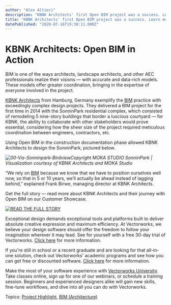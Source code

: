 ```yaml
---
author: "Alex Altieri"
description: "KBNK Architects' first Open BIM project was a success. Learn more about how they did it."
title: "KBNK Architects' first Open BIM project was a success. Learn more about how they did it." 
datePublished: "2020-07-16T19:30:11.000Z"
---
```

# KBNK Architects: Open BIM in Action

BIM is one of the ways architects, landscape architects, and other AEC professionals realize their visions — with accurate and data-rich models. These models offer greater coordination, bringing in the expertise of everyone involved in the project.

[KBNK Architects](http://www.kbnk.de/) from Hamburg, Germany exemplify the [BIM](https://www.vectorworks.net/en-US/architect/bim?utm%5Fcampaign=blog&utm%5Fmedium=planetvectorworks&utm%5Fsource=intext&utm%5Fcontent=071520archkbnk) practice with exceedingly complex design projects. They delivered a BIM project for the first time in 2014 with the SonninPark residential complex, which consisted of remodeling 5 nine-story buildings that border a luscious courtyard — for KBNK, the ability to collaborate with other stakeholders would prove essential, considering how the sheer size of the project required meticulous coordination between engineers, contractors, etc.

Using Open BIM in the construction documentation phase allowed KBNK Architects to design the SonninPark, pictured below.

_![00-Vis-Sonninpark-BirdviewCopyright MOKA STUDIO](https://blog.vectorworks.net/hs-fs/hubfs/Blog%20Images/200716%20KBNK%20Architects/00-Vis-Sonninpark-BirdviewCopyright%20MOKA%20STUDIO.jpg?width=600&name=00-Vis-Sonninpark-BirdviewCopyright%20MOKA%20STUDIO.jpg)_ _SonninPark | Visualization courtesy of KBNK Architects and MOKA Studio_

“We rely on [BIM](/topic/bim) because we know that we have to position ourselves well _now,_ so that in 5 or 10 years, we’ll actually be ahead instead of lagging behind,” explained Frank Birwe, managing director at KBNK Architects.

Get the full story — read more about KBNK Architects and their journey with Open BIM on our Customer Showcase.

[![READ THE FULL STORY](https://no-cache.hubspot.com/cta/default/3018241/96a88db9-78d6-4761-8209-a36aba8e05eb.png)](https://cta-redirect.hubspot.com/cta/redirect/3018241/96a88db9-78d6-4761-8209-a36aba8e05eb) 

Exceptional design demands exceptional tools and platforms built to deliver absolute creative expression and maximum efficiency. At Vectorworks, we believe your design software should offer the freedom to follow your imagination wherever it may lead. See for yourself with a free 30-day trial of Vectorworks. [Click here](https://www.vectorworks.net/trial/form) for more information.

If you're still in school or a recent graduate and are looking for that all-in-one solution, check out Vectorworks' academic programs and see how you can get free or discounted software. [Click here](https://www.vectorworks.net/en-US/education) for more information.

Make the most of your software experience with [Vectorworks University](https://university.vectorworks.net/). Take classes online, sign up for one of our webinars, or schedule a training session. Beginners and experienced designers alike will gain new skills, fine-tune workflows, and dive into all you can do with Vectorworks. 

 Topics: [Project Highlight](https://blog.vectorworks.net/topic/project-highlight), [BIM (Architecture)](https://blog.vectorworks.net/topic/bim-architecture) 

 